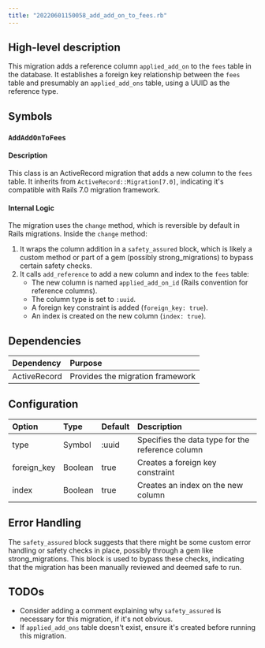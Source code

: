 ```yaml
---
title: "20220601150058_add_add_on_to_fees.rb"
---
```


## High-level description
This migration adds a reference column `applied_add_on` to the `fees` table in the database. It establishes a foreign key relationship between the `fees` table and presumably an `applied_add_ons` table, using a UUID as the reference type.

## Symbols

### `AddAddOnToFees`
#### Description
This class is an ActiveRecord migration that adds a new column to the `fees` table. It inherits from `ActiveRecord::Migration[7.0]`, indicating it's compatible with Rails 7.0 migration framework.

#### Internal Logic
The migration uses the `change` method, which is reversible by default in Rails migrations. Inside the `change` method:

1. It wraps the column addition in a `safety_assured` block, which is likely a custom method or part of a gem (possibly strong_migrations) to bypass certain safety checks.
2. It calls `add_reference` to add a new column and index to the `fees` table:
   - The new column is named `applied_add_on_id` (Rails convention for reference columns).
   - The column type is set to `:uuid`.
   - A foreign key constraint is added (`foreign_key: true`).
   - An index is created on the new column (`index: true`).

## Dependencies
| Dependency | Purpose |
|:-----------|:--------|
| ActiveRecord | Provides the migration framework |

## Configuration
| Option | Type | Default | Description |
|:-------|:-----|:--------|:------------|
| type | Symbol | :uuid | Specifies the data type for the reference column |
| foreign_key | Boolean | true | Creates a foreign key constraint |
| index | Boolean | true | Creates an index on the new column |

## Error Handling
The `safety_assured` block suggests that there might be some custom error handling or safety checks in place, possibly through a gem like strong_migrations. This block is used to bypass these checks, indicating that the migration has been manually reviewed and deemed safe to run.

## TODOs
- Consider adding a comment explaining why `safety_assured` is necessary for this migration, if it's not obvious.
- If `applied_add_ons` table doesn't exist, ensure it's created before running this migration.